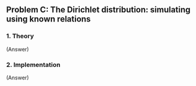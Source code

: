 ## Problem C: The Dirichlet distribution: simulating using known relations


### 1. Theory

(Answer)


### 2. Implementation

(Answer)
